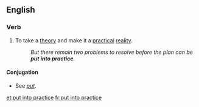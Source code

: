 ==English==

===Verb===
{{infl|en|verb|head=to [[put]] [[into]] [[practice]]}}

# {{transitive|idiom}} To take a [[theory]] and make it a [[practical]] [[reality]].
#:''But there remain two problems to resolve before the plan can be '''put into practice'''.''

====Conjugation====
*See ''[[put#Verb|put]]''.

[[et:put into practice]]
[[fr:put into practice]]